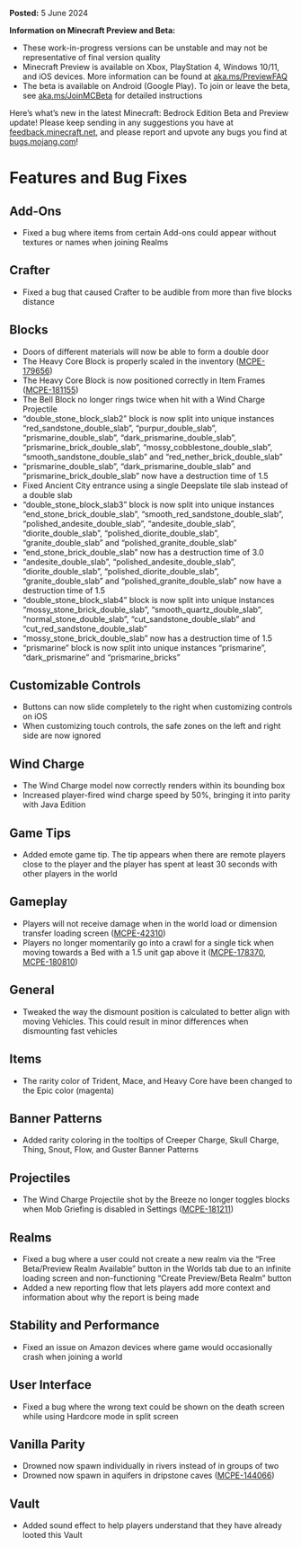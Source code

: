 **Posted:** 5 June 2024

**Information on Minecraft Preview and Beta:**

-   These work-in-progress versions can be unstable and may not be representative of final version quality
-   Minecraft Preview is available on Xbox, PlayStation 4, Windows 10/11, and iOS devices. More information can be found at [aka.ms/PreviewFAQ](https://aka.ms/PreviewFAQ)
-   The beta is available on Android (Google Play). To join or leave the beta, see [aka.ms/JoinMCBeta](https://aka.ms/JoinMCBeta) for detailed instructions

Here’s what’s new in the latest Minecraft: Bedrock Edition Beta and Preview update! Please keep sending in any suggestions you have at [feedback.minecraft.net](https://feedback.minecraft.net), and please report and upvote any bugs you find at [bugs.mojang.com](https://bugs.mojang.com/)!  
  

# **Features and Bug Fixes**

## Add-Ons

-   Fixed a bug where items from certain Add-ons could appear without textures or names when joining Realms

## Crafter

-   Fixed a bug that caused Crafter to be audible from more than five blocks distance

## Blocks

-   Doors of different materials will now be able to form a double door
-   The Heavy Core Block is properly scaled in the inventory ([MCPE-179656](https://bugs.mojang.com/browse/MCPE-179656))
-   The Heavy Core Block is now positioned correctly in Item Frames ([MCPE-181155](https://bugs.mojang.com/browse/MCPE-181155))
-   The Bell Block no longer rings twice when hit with a Wind Charge Projectile
-   “double\_stone\_block\_slab2” block is now split into unique instances “red\_sandstone\_double\_slab”, “purpur\_double\_slab”, “prismarine\_double\_slab”, “dark\_prismarine\_double\_slab”, “prismarine\_brick\_double\_slab”, “mossy\_cobblestone\_double\_slab”, “smooth\_sandstone\_double\_slab” and “red\_nether\_brick\_double\_slab”
-   “prismarine\_double\_slab”, “dark\_prismarine\_double\_slab” and “prismarine\_brick\_double\_slab” now have a destruction time of 1.5
-   Fixed Ancient City entrance using a single Deepslate tile slab instead of a double slab
-   “double\_stone\_block\_slab3” block is now split into unique instances “end\_stone\_brick\_double\_slab”, “smooth\_red\_sandstone\_double\_slab”, “polished\_andesite\_double\_slab”, “andesite\_double\_slab”, “diorite\_double\_slab”, “polished\_diorite\_double\_slab”, “granite\_double\_slab” and “polished\_granite\_double\_slab”
-   “end\_stone\_brick\_double\_slab” now has a destruction time of 3.0
-   “andesite\_double\_slab”, “polished\_andesite\_double\_slab”, “diorite\_double\_slab”, “polished\_diorite\_double\_slab”, “granite\_double\_slab” and “polished\_granite\_double\_slab” now have a destruction time of 1.5
-   “double\_stone\_block\_slab4” block is now split into unique instances “mossy\_stone\_brick\_double\_slab”, “smooth\_quartz\_double\_slab”, “normal\_stone\_double\_slab”, “cut\_sandstone\_double\_slab” and “cut\_red\_sandstone\_double\_slab”
-   “mossy\_stone\_brick\_double\_slab” now has a destruction time of 1.5
-   “prismarine” block is now split into unique instances “prismarine”, “dark\_prismarine” and “prismarine\_bricks”

## Customizable Controls

-   Buttons can now slide completely to the right when customizing controls on iOS
-   When customizing touch controls, the safe zones on the left and right side are now ignored

## Wind Charge

-   The Wind Charge model now correctly renders within its bounding box
-   Increased player-fired wind charge speed by 50%, bringing it into parity with Java Edition

## Game Tips

-   Added emote game tip. The tip appears when there are remote players close to the player and the player has spent at least 30 seconds with other players in the world

## Gameplay

-   Players will not receive damage when in the world load or dimension transfer loading screen ([MCPE-42310](https://bugs.mojang.com/browse/MCPE-42310))
-   Players no longer momentarily go into a crawl for a single tick when moving towards a Bed with a 1.5 unit gap above it ([MCPE-178370](https://bugs.mojang.com/browse/MCPE-178370), [MCPE-180810](https://bugs.mojang.com/browse/MCPE-180810))

## General

-   Tweaked the way the dismount position is calculated to better align with moving Vehicles. This could result in minor differences when dismounting fast vehicles

## Items

-   The rarity color of Trident, Mace, and Heavy Core have been changed to the Epic color (magenta)

## Banner Patterns

-   Added rarity coloring in the tooltips of Creeper Charge, Skull Charge, Thing, Snout, Flow, and Guster Banner Patterns

## Projectiles

-   The Wind Charge Projectile shot by the Breeze no longer toggles blocks when Mob Griefing is disabled in Settings ([MCPE-181211](https://bugs.mojang.com/browse/MCPE-181211))

## Realms

-   Fixed a bug where a user could not create a new realm via the “Free Beta/Preview Realm Available” button in the Worlds tab due to an infinite loading screen and non-functioning “Create Preview/Beta Realm” button
-   Added a new reporting flow that lets players add more context and information about why the report is being made

## Stability and Performance

-   Fixed an issue on Amazon devices where game would occasionally crash when joining a world

## User Interface

-   Fixed a bug where the wrong text could be shown on the death screen while using Hardcore mode in split screen

## Vanilla Parity

-   Drowned now spawn individually in rivers instead of in groups of two
-   Drowned now spawn in aquifers in dripstone caves ([MCPE-144066](https://bugs.mojang.com/browse/MCPE-144066))

## Vault

-   Added sound effect to help players understand that they have already looted this Vault  
      
    


